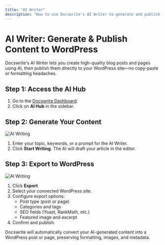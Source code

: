 ```yaml
---
title: "AI Writer"
description: "How to use Docswrite's AI Writer to generate and publish content directly to WordPress."
---
```


# AI Writer: Generate & Publish Content to WordPress

Docswrite's AI Writer lets you create high-quality blog posts and pages using AI, then publish them directly to your WordPress site—no copy-paste or formatting headaches.

## Step 1: Access the AI Hub

1. Go to the [Docswrite Dashboard](https://docswrite.com/dashboard).
2. Click on **AI Hub** in the sidebar.

## Step 2: Generate Your Content

![AI Writing](/images/new/dashboard/article-ai-generator.png)

1. Enter your topic, keywords, or a prompt for the AI Writer.
2. Click **Start Writing**. The AI will draft your article in the editor.

## Step 3: Export to WordPress

![AI Writing](/images/new/dashboard/article-ai-generator-part-1.png)

1. Click **Export**
2. Select your connected WordPress site.
3. Configure export options:
   - Post type (post or page)
   - Categories and tags
   - SEO fields (Yoast, RankMath, etc.)
   - Featured image and excerpt
4. Confirm and publish.

Docswrite will automatically convert your AI-generated content into a WordPress post or page, preserving formatting, images, and metadata.
